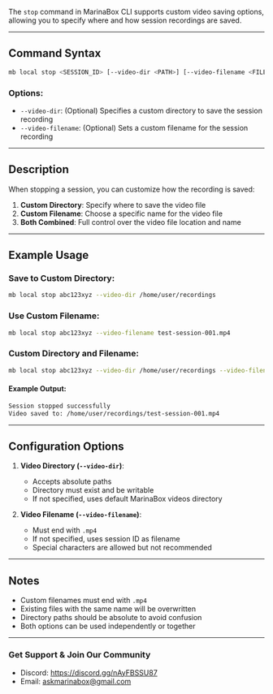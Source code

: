 The `stop` command in MarinaBox CLI supports custom video saving options, allowing you to specify where and how session recordings are saved.

---

## Command Syntax

```bash
mb local stop <SESSION_ID> [--video-dir <PATH>] [--video-filename <FILENAME>]
```

### Options:
- `--video-dir`: (Optional) Specifies a custom directory to save the session recording
- `--video-filename`: (Optional) Sets a custom filename for the session recording

---

## Description

When stopping a session, you can customize how the recording is saved:
1. **Custom Directory**: Specify where to save the video file
2. **Custom Filename**: Choose a specific name for the video file
3. **Both Combined**: Full control over the video file location and name

---

## Example Usage

### Save to Custom Directory:
```bash
mb local stop abc123xyz --video-dir /home/user/recordings
```

### Use Custom Filename:
```bash
mb local stop abc123xyz --video-filename test-session-001.mp4
```

### Custom Directory and Filename:
```bash
mb local stop abc123xyz --video-dir /home/user/recordings --video-filename test-session-001.mp4
```

#### Example Output:
```bash
Session stopped successfully
Video saved to: /home/user/recordings/test-session-001.mp4
```

---

## Configuration Options

1. **Video Directory (`--video-dir`)**:
   - Accepts absolute paths
   - Directory must exist and be writable
   - If not specified, uses default MarinaBox videos directory

2. **Video Filename (`--video-filename`)**:
   - Must end with `.mp4`
   - If not specified, uses session ID as filename
   - Special characters are allowed but not recommended

---

## Notes

- Custom filenames must end with `.mp4`
- Existing files with the same name will be overwritten
- Directory paths should be absolute to avoid confusion
- Both options can be used independently or together

---

### Get Support & Join Our Community
* Discord: https://discord.gg/nAyFBSSU87
* Email: askmarinabox@gmail.com
